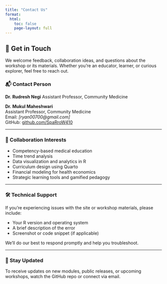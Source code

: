 ```yaml
---
title: "Contact Us"
format:
  html:
    toc: false
    page-layout: full
---
```


## 🤝 Get in Touch

We welcome feedback, collaboration ideas, and questions about the workshop or its materials. Whether you're an educator, learner, or curious explorer, feel free to reach out.

### 📬 Contact Person

**Dr. Rudresh Negi**
Assistant Professor, Community Medicine  

**Dr. Mukul Maheshwari**  
Assistant Professor, Community Medicine  
Email: *[ryan00700@gmail.com]*  
GitHub: [github.com/SpaRroW410](https://github.com/SpaRroW410)

---

### 🧠 Collaboration Interests

- Competency-based medical education
- Time trend analysis
- Data visualization and analytics in R
- Curriculum design using Quarto
- Financial modeling for health economics
- Strategic learning tools and gamified pedagogy

---

### 🛠 Technical Support

If you're experiencing issues with the site or workshop materials, please include:

- Your R version and operating system
- A brief description of the error
- Screenshot or code snippet (if applicable)

We’ll do our best to respond promptly and help you troubleshoot.

---

### 📢 Stay Updated

To receive updates on new modules, public releases, or upcoming workshops, watch the GitHub repo or connect via email.

